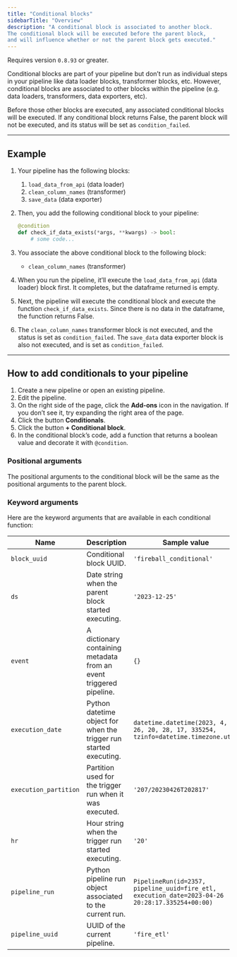 ```yaml
---
title: "Conditional blocks"
sidebarTitle: "Overview"
description: "A conditional block is associated to another block.
The conditional block will be executed before the parent block,
and will influence whether or not the parent block gets executed."
---
```


<Note>Requires version `0.8.93` or greater.</Note>

Conditional blocks are part of your pipeline but don’t run as individual steps in your pipeline
like data loader blocks, transformer blocks, etc.
However, conditional blocks are associated to other blocks within the pipeline
(e.g. data loaders, transformers, data exporters, etc).

Before those other blocks are executed,
any associated conditional blocks will be executed. If any conditional block returns False, the
parent block will not be executed, and its status will be set as `condition_failed`.

---

## Example

1. Your pipeline has the following blocks:
    1. `load_data_from_api` (data loader)
    1. `clean_column_names` (transformer)
    1. `save_data` (data exporter)

1. Then, you add the following conditional block to your pipeline:

    ```python
    @condition
    def check_if_data_exists(*args, **kwargs) -> bool:
        # some code...
    ```

1. You associate the above conditional block to the following block:

    - `clean_column_names` (transformer)

1. When you run the pipeline, it’ll execute the `load_data_from_api` (data loader) block first.
It completes, but the dataframe returned is empty.

1. Next, the pipeline will execute the conditional block and execute the function `check_if_data_exists`.
Since there is no data in the dataframe, the function returns False.

1. The `clean_column_names` transformer block is not executed, and the status is set as `condition_failed`.
The `save_data` data exporter block is also not executed, and is set as `condition_failed`.

---

## How to add conditionals to your pipeline

1. Create a new pipeline or open an existing pipeline.
1. Edit the pipeline.
1. On the right side of the page, click the <b>Add-ons</b> icon in the navigation.
    If you don’t see it, try expanding the right area of the page.
1. Click the button <b>Conditionals</b>.
1. Click the button <b>+ Conditional block</b>.
1. In the conditional block’s code, add a function that returns a boolean value and
   decorate it with `@condition`.

### Positional arguments

The positional arguments to the conditional block will be the same as the positional
arguments to the parent block.

### Keyword arguments

Here are the keyword arguments that are available in each conditional function:

| Name | Description | Sample value |
| --- | --- | --- |
| `block_uuid` | Conditional block UUID. | `'fireball_conditional'` |
| `ds` | Date string when the parent block started executing. | `'2023-12-25'` |
| `event` | A dictionary containing metadata from an event triggered pipeline. | `{}` |
| `execution_date` | Python datetime object for when the trigger run started executing. | `datetime.datetime(2023, 4, 26, 20, 28, 17, 335254, tzinfo=datetime.timezone.utc)` |
| `execution_partition` | Partition used for the trigger run when it was executed. | `'207/20230426T202817'` |
| `hr` | Hour string when the trigger run started executing. | `'20'` |
| `pipeline_run` | Python pipeline run object associated to the current run. | `PipelineRun(id=2357, pipeline_uuid=fire_etl, execution_date=2023-04-26 20:28:17.335254+00:00)` |
| `pipeline_uuid` | UUID of the current pipeline. | `'fire_etl'` |
